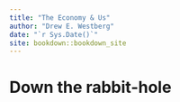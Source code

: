 ```yaml
--- 
title: "The Economy & Us"
author: "Drew E. Westberg"
date: "`r Sys.Date()`"
site: bookdown::bookdown_site
---
```


# Down the rabbit-hole

